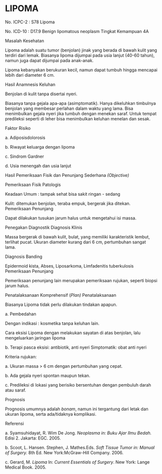 # LIPOMA

No. ICPC-2 : S78 Lipoma

No. ICD-10 : D17.9 Benign lipomatous neoplasm Tingkat Kemampuan 4A

Masalah Kesehatan

Lipoma adalah suatu tumor (benjolan) jinak yang berada di bawah kulit yang terdiri dari lemak. Biasanya lipoma dijumpai pada usia lanjut (40-60 tahun), namun juga dapat dijumpai pada anak-anak.

 

Lipoma kebanyakan berukuran kecil, namun dapat tumbuh hingga mencapai lebih dari diameter 6 cm.

Hasil Anamnesis Keluhan

Benjolan di kulit tanpa disertai nyeri.

Biasanya tanpa gejala apa-apa (asimptomatik). Hanya dikeluhkan timbulnya benjolan yang membesar perlahan dalam waktu yang lama. Bisa menimbulkan gejala nyeri jika tumbuh dengan menekan saraf. Untuk tempat predileksi seperti di leher bisa menimbulkan keluhan menelan dan sesak.

Faktor Risiko

a. Adiposisdolorosis

b. Riwayat keluarga dengan lipoma

c. Sindrom Gardner

d. Usia menengah dan usia lanjut

Hasil Pemeriksaan Fisik dan Penunjang Sederhana _(Objective)_

Pemeriksaan Fisik Patologis

Keadaan Umum : tampak sehat bisa sakit ringan - sedang

Kulit: ditemukan benjolan, teraba empuk, bergerak jika ditekan. Pemeriksaan Penunjang

Dapat dilakukan tusukan jarum halus untuk mengetahui isi massa.

Penegakan Diagnostik Diagnosis Klinis

Massa bergerak di bawah kulit, bulat, yang memiliki karakteristik lembut, terlihat pucat. Ukuran diameter kurang dari 6 cm, pertumbuhan sangat lama.

Diagnosis Banding

Epidermoid kista, Abses, Liposarkoma, Limfadenitis tuberkulosis Pemeriksaan Penunjang

Pemeriksaan penunjang lain merupakan pemeriksaan rujukan, seperti biopsi jarum halus.

Penatalaksanaan Komprehensif (_Plan)_ Penatalaksanaan

 

Biasanya Lipoma tidak perlu dilakukan tindakan apapun.

a. Pembedahan

Dengan indikasi : kosmetika tanpa keluhan lain.

Cara eksisi Lipoma dengan melakukan sayatan di atas benjolan, lalu mengeluarkan jaringan lipoma

b. Terapi pasca eksisi: antibiotik, anti nyeri Simptomatik: obat anti nyeri

Kriteria rujukan:

a. Ukuran massa > 6 cm dengan pertumbuhan yang cepat.

b. Ada gejala nyeri spontan maupun tekan.

c. Predileksi di lokasi yang berisiko bersentuhan dengan pembuluh darah atau saraf.

Prognosis

Prognosis umumnya adalah _bonam_, namun ini tergantung dari letak dan ukuran lipoma, serta ada/tidaknya komplikasi.

Referensi

a. Syamsuhidayat, R. Wim De Jong. _Neoplasma in: Buku Ajar Ilmu Bedah._ Edisi 2. Jakarta: EGC. 2005.

b. Scoot, L. Hansen. Stephen, J. Mathes.Eds. _Soft Tissue Tumor in: Manual of Surgery._ 8th Ed. New York:McGraw-Hill Company. 2006.

c. Gerard, M. _Lipoma_ In: _Current Essentials of Surgery_. New York: Lange Medical Book. 2005.
